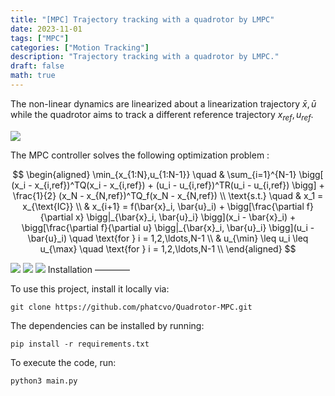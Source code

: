 ```yaml
---
title: "[MPC] Trajectory tracking with a quadrotor by LMPC"
date: 2023-11-01
tags: ["MPC"]
categories: ["Motion Tracking"]
description: "Trajectory tracking with a quadrotor by LMPC."
draft: false
math: true
---
```


The non-linear dynamics are linearized about a linearization trajectory $\bar{x}, \bar{u}$ while the quadrotor aims to track a different reference trajectory 
$x_{ref}, u_{ref}$.

![](https://raw.githubusercontent.com/phatcvo/Quadrotor-MPC/main/images/drone_image.png)

The MPC controller solves the following optimization problem :


$$
\begin{aligned} 
\min_{x_{1:N},u_{1:N-1}} \quad & \sum_{i=1}^{N-1} \bigg[ (x_i - x_{i,ref})^TQ(x_i - x_{i,ref}) + (u_i - u_{i,ref})^TR(u_i - u_{i,ref}) \bigg] + \frac{1}{2} (x_N - x_{N,ref})^TQ_f(x_N - x_{N,ref}) \\
\text{s.t.} \quad 
& x_1 = x_{\text{IC}} \\ 
& x_{i+1} = f(\bar{x}_i, \bar{u}_i) + \bigg[\frac{\partial f}{\partial x} \bigg|_{\bar{x}_i, \bar{u}_i}  \bigg](x_i - \bar{x}_i) + \bigg[\frac{\partial f}{\partial u} \bigg|_{\bar{x}_i, \bar{u}_i}  \bigg](u_i - \bar{u}_i)   \quad \text{for } i = 1,2,\ldots,N-1 \\ 
& u_{\min} \leq u_i \leq u_{\max} \quad \text{for } i = 1,2,\ldots,N-1 \\ 
\end{aligned}
$$


![](https://raw.githubusercontent.com/phatcvo/Quadrotor-MPC/main/images/drone.gif)
![](https://raw.githubusercontent.com/phatcvo/Quadrotor-MPC/main/images/state_trajectories_pos.png)
![](https://raw.githubusercontent.com/phatcvo/Quadrotor-MPC/main/images/state_trajectories_vel.png)
Installation
------------

To use this project, install it locally via:
```
git clone https://github.com/phatcvo/Quadrotor-MPC.git
```

The dependencies can be installed by running:
```
pip install -r requirements.txt
```

To execute the code, run:
```
python3 main.py
```
